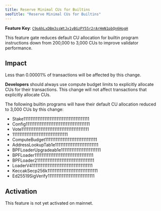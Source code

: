 ```yaml
---
title: Reserve Minimal CUs for Builtins
seoTitle: "Reserve Minimal CUs for Builtins"
---
```


**Feature Key**:
[`C9oAhLxDBm3ssWtJx1yBGzPY55r2rArHmN1pbQn6HogH`](https://explorer.solana.com/address/C9oAhLxDBm3ssWtJx1yBGzPY55r2rArHmN1pbQn6HogH)

This feature gate reduces default CU allocation for builtin program instructions
down from 200,000 to 3,000 CUs to improve validator performance.

## Impact

Less than 0.00001% of transactions will be affected by this change.

**Developers** should always use compute budget limits to explicitly allocate
CUs for their transactions. This change will not affect transactions that
explicitly allocate CUs.

The following builtin programs will have their default CU allocation reduced to
3,000 CUs by this change:

- Stake11111111111111111111111111111111111111
- Config1111111111111111111111111111111111111
- Vote111111111111111111111111111111111111111
- 11111111111111111111111111111111
- ComputeBudget111111111111111111111111111111
- AddressLookupTab1e1111111111111111111111111
- BPFLoaderUpgradeab1e11111111111111111111111
- BPFLoader1111111111111111111111111111111111
- BPFLoader2111111111111111111111111111111111
- LoaderV411111111111111111111111111111111111
- KeccakSecp256k11111111111111111111111111111
- Ed25519SigVerify111111111111111111111111111

## Activation

This feature is not yet activated on mainnet.
